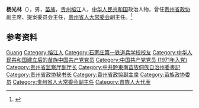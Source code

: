 '''杨光林'''（{{bd|1940年|12月|}}），男，[[苗族|苗族]]，[[贵州|贵州]][[榕江|榕江]]人，[[中华人民共和国|中华人民共和国]]政治人物，曾任[[贵州省政协|贵州省政协]]副主席、提案委员会主任，[[贵州省人大常委会|贵州省人大常委会]]副主任。<ref>{{Cite web|title=贵州省人大常委会副主任  杨光林|url=http://www.gz.xinhuanet.com/ztpd/gzzw/contents/ld-ygl.htm|accessdate=2020-07-08|work=新华社贵州分社|archiveurl=https://web.archive.org/web/20200101152801/http://www.gz.xinhuanet.com/ztpd/gzzw/contents/ld-ygl.htm|archivedate=2020-01-01}}</ref>

== 参考资料 ==
{{reflist}}

{{中华人民共和国官员小作品}}

{{Authority control}}
{{DEFAULTSORT:Yang杨}}
[[Category:杨姓|Guang]]
[[Category:榕江人|Category:榕江人]]
[[Category:石家庄第一铁道兵学校校友|Category:石家庄第一铁道兵学校校友]]
[[Category:中华人民共和国建立后的苗族中国共产党党员|Category:中华人民共和国建立后的苗族中国共产党党员]]
[[Category:中国共产党党员_(1971年入党)|Category:中国共产党党员 (1971年入党)]]
[[Category:贵州省监察厅副厅长|Category:贵州省监察厅副厅长]]
[[Category:中共黔東南苗族侗族自治州委書記|Category:中共黔東南苗族侗族自治州委書記]]
[[Category:贵州省政协秘书长|Category:贵州省政协秘书长]]
[[Category:貴州省政協副主席|Category:貴州省政協副主席]]
[[Category:苗族政协委员|Category:苗族政协委员]]
[[Category:贵州省人大常委会副主任|Category:贵州省人大常委会副主任]]
[[Category:苗族人大代表|Category:苗族人大代表]]